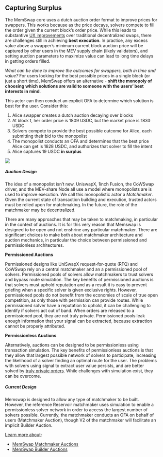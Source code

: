 ## Capturing Surplus

The MemSwap core uses a dutch auction order format to improve prices for swappers. This works because as the price decays, solvers compete to fill the order given the current block’s order price. While this leads to substantive [UX improvements](/order-flow-auctions/protocol-auction) over traditional decentralized swaps, there are challenges still in achieving **best execution**. In practice, any excess value above a swapper’s minimum current block auction price will be captured by other users in the MEV supply chain (likely validators), and setting auction parameters to maximize value can lead to long time delays in getting orders filled.

_What can be done to improve the outcomes for swappers, both in time and value?_ For users looking for the best possible prices in a single block (or just a short time), MemSwap offers an alternative - **shift the monopoly of choosing which solutions are valid to someone with the users’ best interests in mind**.

This actor can then conduct an explicit OFA to determine which solution is best for the user. Consider this:

1.  Alice swapper creates a dutch auction decaying over blocks
2.  At block t, her order price is 1809 USDC, but the market price is 1830 USDC
3.  Solvers compete to provide the best possible outcome for Alice, each submitting their bid to the monopolist
4.  The monopolist conducts an OFA and determines that the best price Alice can get is 1828 USDC, and authorizes that solver to fill the intent
5.  Alice captures 19 USDC **in surplus**

![](../../public/ma-mev.png)

##### Auction Design

The idea of a monopolist isn’t new. UniswapX, 1inch Fusion, the CoWSwap driver, and the MEV-share Node all use a model where monopolists are is used to improve execution. We call this monopolistic actor a _Matchmaker_. Given the current state of transaction building and execution, trusted actors must be relied upon for matchmaking. In the future, the role of the matchmaker may be decentralized.

There are many approaches that may be taken to matchmaking, in particular in the context of auctions. It is for this very reason that Memswap is designed to be open and not enshrine any particular matchmaker. There are significant choices to make both about matchmaker architecture and auction mechanics, in particular the choice between permissioned and permissionless architectures.

**Permissioned Auctions**

Permissioned designs like UniSwapX request-for-quote (RFQ) and CoWSwap rely on a central matchmaker and an a permissioned pool of solvers. Permissioned pools of solvers allow matchmakers to trust solvers and bypass route simulation. The key benefits of permissioned auctions is that solvers must uphold reputation and as a result it is easy to prevent griefing when a specific solver is given exclusive rights. However, permissioned pools do not benefit from the economies of scale of true open competition, as only those with permission can provide routes. While permissioned solver have a reputation to uphold, it can be challenging to identify if solvers act out of band. When orders are released to a permissioned pool, they are not truly private. Permissioned pools leak enough information that your signal can be extracted, because extraction cannot be properly attributed.

**Permissionless Auctions**

Alternatively, auctions can be designed to be permissionless using transaction simulation. The key benefits of permissionless auctions is that they allow that largest possible network of solvers to participate, increasing the likelihood of a solver finding an optimal route for the user. The problems with solvers using signal to extract user value persists, and are better solved by [truly private orders](/privacy). While challenges with simulation exist, they can be overcome.

##### Current Design

Memswap is designed to allow any type of matchmaker to be built. However, the reference Reservoir matchmaker uses simulation to enable a permissionless solver network in order to access the largest number of solvers possible. Currently, the matchmaker conducts an OFA on behalf of users (Matchmaker Auction), though V2 of the matchmaker will facilitate an implicit Builder Auction.

<u>Learn more about</u>:

- [MemSwap Matchmaker Auctions](/order-flow-auctions/matchmaker-auctions)
- [MemSwap Builder Auctions](/order-flow-auctions/builder-auctions)
